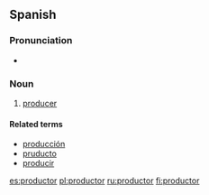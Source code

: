 ==Spanish==

===Pronunciation===
* {{IPA|/pɾoðuk'to̞ɾ/}}

===Noun===
{{es-noun-m|f=productora|pl=productores}}

# [[producer]]

====Related terms====
*[[producción]]
*[[pruducto]]
*[[producir]]

[[es:productor]]
[[pl:productor]]
[[ru:productor]]
[[fi:productor]]